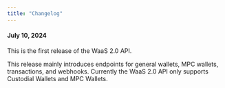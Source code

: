 ```yaml
---
title: "Changelog"
---
```

#### July 10, 2024
This is the first release of the WaaS 2.0 API. 

This release mainly introduces endpoints for general wallets, MPC wallets, transactions, and webhooks.
Currently the WaaS 2.0 API only supports Custodial Wallets and MPC Wallets.
